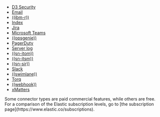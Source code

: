 * [D3 Security](((kibana-ref))/d3security-action-type.html)
* [Email](((kibana-ref))/email-action-type.html)
* [((ibm-r))](((kibana-ref))/resilient-action-type.html)
* [Index](((kibana-ref))/index-action-type.html)
* [Jira](((kibana-ref))/jira-action-type.html)
* [Microsoft Teams](((kibana-ref))/teams-action-type.html[)
* [((opsgenie))](((kibana-ref))/opsgenie-action-type.html)
* [PagerDuty](((kibana-ref))/pagerduty-action-type.html)
* [Server log](((kibana-ref))/server-log-action-type.html)
* [((sn-itom))](((kibana-ref))/servicenow-itom-action-type.html)
* [((sn-itsm))](((kibana-ref))/servicenow-action-type.html)
* [((sn-sir))](((kibana-ref))/servicenow-sir-action-type.html)
* [Slack](((kibana-ref))/slack-action-type.html)
* [((swimlane))](((kibana-ref))/swimlane-action-type.html)
* [Torq](((kibana-ref))/torq-action-type.html)
* [((webhook))](((kibana-ref))/webhook-action-type.html)
* [xMatters](((kibana-ref))/xmatters-action-type.html)

<DocCallOut title="Note">
    Some connector types are paid commercial features, while others are free.
    For a comparison of the Elastic subscription levels, go to
    [the subscription page](https://www.elastic.co/subscriptions).
</DocCallOut>

